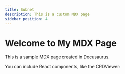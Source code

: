 ```yaml
---
title: Subnet
description: This is a custom MDX page
sidebar_position: 4
---
```



# Welcome to My MDX Page

This is a sample MDX page created in Docusaurus.

You can include React components, like the CRDViewer:

<CRDViewer crdData={data}/>
